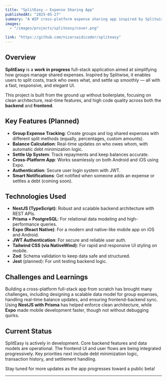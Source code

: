---
title: "SplitEasy – Expense Sharing App"
publishedAt: "2025-05-27"
summary: "A WIP cross-platform expense sharing app inspired by Splitwise, with a NestJS backend and Expo (React Native) frontend. Designed for effortless group expense management and fair settlement tracking."
images:
  - "/images/projects/spliteasy/cover.png"

link: "https://github.com/nizarsaidicoder/spliteasy"
---

## Overview

**SplitEasy** is a **work in progress** full-stack application aimed at simplifying how groups manage shared expenses. Inspired by Splitwise, it enables users to split costs, track who owes what, and settle up smoothly — all with a fast, responsive, and elegant UI.

This project is built from the ground up without boilerplate, focusing on clean architecture, real-time features, and high code quality across both the **backend** and **frontend**.

## Key Features (Planned)

- **Group Expense Tracking**: Create groups and log shared expenses with different split methods (equally, percentages, custom amounts).
- **Balance Calculation**: Real-time updates on who owes whom, with automatic debt minimization logic.
- **Settle Up System**: Track repayments and keep balances accurate.
- **Cross-Platform App**: Works seamlessly on both Android and iOS using Expo.
- **Authentication**: Secure user login system with JWT.
- **Smart Notifications**: Get notified when someone adds an expense or settles a debt (coming soon).

## Technologies Used

- **NestJS (TypeScript)**: Robust and scalable backend architecture with REST APIs.
- **Prisma + PostgreSQL**: For relational data modeling and high-performance queries.
- **Expo (React Native)**: For a modern and native-like mobile app on iOS and Android.
- **JWT Authentication**: For secure and reliable user auth.
- **Tailwind CSS (via NativeWind)**: For rapid and responsive UI styling on mobile.
- **Zod**: Schema validation to keep data safe and structured.
- **Jest** (planned): For unit testing backend logic.

## Challenges and Learnings

Building a cross-platform full-stack app from scratch has brought many challenges, including designing a scalable data model for group expenses, handling real-time balance updates, and ensuring frontend-backend sync. Using **NestJS with Prisma** has helped enforce clean architecture, while **Expo** made mobile development faster, though not without debugging quirks.

## Current Status

SplitEasy is actively in development. Core backend features and data models are operational. The frontend UI and user flows are being integrated progressively. Key priorities next include debt minimization logic, transaction history, and settlement handling.

Stay tuned for more updates as the app progresses toward a public beta!

---
